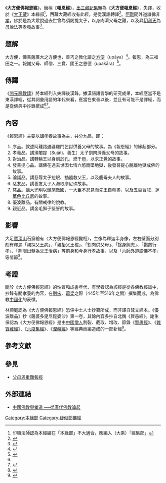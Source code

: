 {{佛教}}

《'''大方便佛報恩經'''》，簡稱《'''報恩經'''》，[[出三藏記集|出三藏記集]]題為《'''大方便報恩經'''》，失譯，收於《[[大正藏|大正藏]]》本緣部<ref>印順法師認為本經編在「本緣部」不大適合，應編入（大乘）「經集部」</ref>，西藏大藏經收有此經，是從漢語轉譯<ref>{{cite journal |author1=Jonathan A. S ILK |title=Chinese Sūtras in Tibetan TranslationA Preliminary Survey |date=2019 |url=https://www.academia.edu/40447816/Chinese_S%C5%ABtras_in_Tibetan_Translation_A_Preliminary_Survey |journal= |access-date=2022-03-25 |archive-date=2022-04-16 |archive-url=https://web.archive.org/web/20220416072830/https://www.academia.edu/40447816/Chinese_S%C5%ABtras_in_Tibetan_Translation_A_Preliminary_Survey |dead-url=no }}</ref>。[[阿難|阿難]]聞外道譏佛非[[孝|孝]]，佛於是為大眾說過去世曾為須闍提太子，以身肉濟父母之難，以及昇[[忉利天|忉利天]]為母說法等孝養故事<ref>{{cite web|title=大方便佛報恩經|url=https://www.buddhistdoor.org/tc/dictionary/details/%E5%A4%A7%E6%96%B9%E4%BE%BF%E4%BD%9B%E5%A0%B1%E6%81%A9%E7%B6%93}}{{Dead link|date=2019年12月 |bot=InternetArchiveBot |fix-attempted=yes }}</ref>。

== 題解 ==
大方便，佛菩薩廣大之方便也，善巧之教化謂之[[方便_(佛教)|方便]]（upāya）<ref>{{cite web|title=大方便|url=https://www.buddhistdoor.org/tc/dictionary/details/%E5%A4%A7%E6%96%B9%E4%BE%BF}}{{Dead link|date=2019年12月 |bot=InternetArchiveBot |fix-attempted=yes }}</ref>。報恩，為三福田之一。報謝父母、師僧、三寶、國王之恩德（upakāra）<ref>{{cite web|title=報恩|url=https://www.buddhistdoor.org/tc/dictionary/details/%E5%A0%B1%E6%81%A9}}{{Dead link|date=2019年12月 |bot=InternetArchiveBot |fix-attempted=yes }}</ref>。

== 傳譯 ==
《[[開元釋教錄|開元釋教錄]]》將本經列入失譯後漢錄。據漢語語言學的研究成果，本經應當不是東漢譯經，從其詞彙用語的年代來看，應當在東晉以後，並且有可能不是譯經，而是從佛典中抄錄撰成<ref name="報恩"/><ref>{{cite web|title=《大方便佛報恩經》翻譯時代考|url=http://www.lingshh.com/dalingshan/fangyixin.htm|accessdate=2017-02-12|archive-date=2017-02-13|archive-url=https://web.archive.org/web/20170213002038/http://www.lingshh.com/dalingshan/fangyixin.htm|dead-url=no}}</ref>。

== 內容 ==
《報恩經》主要以講孝養故事為主，共分九品，即：

# 序品。敘述阿難路遇婆羅門乞討供養父母的故事。為《報恩經》的緣起部分。
# 孝養品。講須闍提（Sujāti，善生）太子割肉濟養父母的故事。
# 對治品。講轉輪王以身剜於孔，燃千燈，以求正覺的故事。
# 發菩提心品。講佛在過去世因七情六慾而墜地獄，後發菩提心脫離地獄成佛的故事。
# 論議品。講忍辱太子挖眼、抽髓救父王，以及鹿母夫人的故事。
# 惡友品。講善友太子入海取摩尼珠故事。
# 慈品。講大光明以頭施敵國，一大臣不忍見而先王自刎盡，以及五百盲賊，[[蓮華色比丘尼|蓮華色比丘尼]]的故事。
# 優波離品。有關戒律的說教。
# 親近品。講金毛獅子堅誓的故事。

== 影響 ==
大足[[寶頂山摩岩造像|寶頂山]]石窟繪有〈大方便佛報恩經變相〉，主像為釋迦半身像，左右壁面分別刻有釋迦「親探父王病」、「親抬父王棺」、「割肉供父母」、「捨身飼虎」、「鸚鵡行孝」、「剜眼出髓為父王治病」等前身和今身行孝故事，以及「[[六師外道|六師外道]]謗佛不孝」等情節<ref>{{cite web|title=大足寶頂山石窟: 大方便佛報恩經變相|url=https://www.buddhistdoor.org/tc/dictionary/details/%E5%A4%A7%E8%B6%B3%E5%AF%B6%E9%A0%82%E5%B1%B1%E7%9F%B3%E7%AA%9F-%E5%A4%A7%E6%96%B9%E4%BE%BF%E4%BD%9B%E5%A0%B1%E6%81%A9%E7%B6%93%E8%AE%8A%E7%9B%B8}}{{Dead link|date=2019年12月 |bot=InternetArchiveBot |fix-attempted=yes }}</ref>。

== 考證==
關於《大方便佛報恩經》的性質和成書年代，有學者認為該經是從各佛教經論中，抄錄有關孝養的內容，在[[劉宋|劉宋]]、[[蕭梁|蕭梁]]之際（445年至516年之間）撰集而成，為佛教[[中國化|中國化]]的表徵。

林顯庭認為《大方便佛報恩經》恐係中土人士抄纂所成，而非譯自梵文經本。《優波離品》抄《薩婆多毘尼毘婆沙》第一卷，其餘內容多抄自北魏《賢愚經》。謝生保認為《大方便佛報恩經》是由[[中國|中國]][[僧人|僧人]]割裂、截取、增改、節錄《[[賢愚經|賢愚經]]》、《[[雜寶藏經|雜寶藏經]]》、《[[六度集經|六度集經]]》、《[[涅槃經|涅槃經]]》等經典而編造成的一部新經<ref name="報恩">{{cite journal|author1=方一新|author2=高列过|title=从佛教词语考辨 《 大方便佛报恩经 》 的 时代|journal=浙 江  大  学  学  报|date=2012|url=http://www.nopss.gov.cn/NMediaFile/2013/0402/MAIN201304021614000563466115470.pdf|access-date=2022-03-05|archive-date=2022-03-05|archive-url=https://web.archive.org/web/20220305012952/http://www.nopss.gov.cn/NMediaFile/2013/0402/MAIN201304021614000563466115470.pdf|dead-url=no}}</ref>。

== 參考文獻 ==
{{reflist|2}}

== 參見==
* [[父母恩重難報經|父母恩重難報經]]

== 外部連結 ==
{{维基文库}}
* [http://enlight.lib.ntu.edu.tw/FULLTEXT/JR-MAG/mag203066.pdf 中國佛教與孝道  ──從唐代佛教論起 ]{{Wayback|url=http://enlight.lib.ntu.edu.tw/FULLTEXT/JR-MAG/mag203066.pdf |date=20170213001957 }}

{{China-buddhism-book-benyuan}}
{{Post-canonical Buddhist texts|state=collapsed}}

[[Category:本緣部|Category:本緣部]]
[[Category:疑似部佛經|Category:疑似部佛經]]